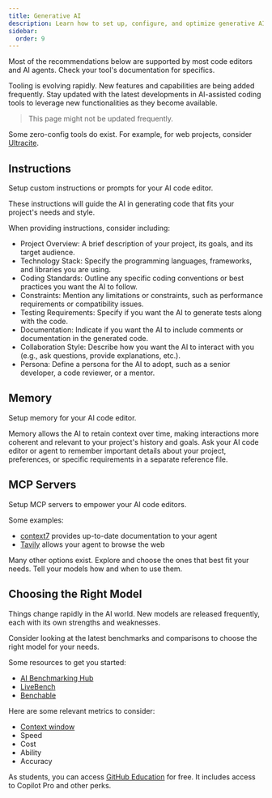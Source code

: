 ```yaml
---
title: Generative AI
description: Learn how to set up, configure, and optimize generative AI tools for coding, including custom instructions, memory, model selection, and integration with MCP servers to enhance your development workflow.
sidebar:
  order: 9
---
```


Most of the recommendations below are supported by most code editors and AI agents. Check your tool's documentation for specifics.

Tooling is evolving rapidly. New features and capabilities are being added frequently. Stay updated with the latest developments in AI-assisted coding tools to leverage new functionalities as they become available.

> This page might not be updated frequently.

Some zero-config tools do exist. For example, for web projects, consider [Ultracite](https://www.ultracite.ai/).

## Instructions

Setup custom instructions or prompts for your AI code editor. 

These instructions will guide the AI in generating code that fits your project's needs and style. 

When providing instructions, consider including:

- Project Overview: A brief description of your project, its goals, and its target audience.
- Technology Stack: Specify the programming languages, frameworks, and libraries you are using.
- Coding Standards: Outline any specific coding conventions or best practices you want the AI to follow.
- Constraints: Mention any limitations or constraints, such as performance requirements or compatibility issues.
- Testing Requirements: Specify if you want the AI to generate tests along with the code.
- Documentation: Indicate if you want the AI to include comments or documentation in the generated code.
- Collaboration Style: Describe how you want the AI to interact with you (e.g., ask questions, provide explanations, etc.).
- Persona: Define a persona for the AI to adopt, such as a senior developer, a code reviewer, or a mentor.

## Memory

Setup memory for your AI code editor. 

Memory allows the AI to retain context over time, making interactions more coherent and relevant to your project's history and goals. Ask your AI code editor or agent to remember important details about your project, preferences, or specific requirements in a separate reference file. 

## MCP Servers

Setup MCP servers to empower your AI code editors. 

Some examples:

- [context7](https://context7.com/) provides up-to-date documentation to your agent
- [Tavily](https://www.tavily.com/) allows your agent to browse the web

Many other options exist. Explore and choose the ones that best fit your needs. Tell your models how and when to use them.

## Choosing the Right Model

Things change rapidly in the AI world. New models are released frequently, each with its own strengths and weaknesses. 

Consider looking at the latest benchmarks and comparisons to choose the right model for your needs.

Some resources to get you started:

- [AI Benchmarking Hub](https://epoch.ai/benchmarks)
- [LiveBench](https://livebench.ai/)
- [Benchable](https://benchable.ai/models)

Here are some relevant metrics to consider:

- [Context window](https://docs.anthropic.com/en/docs/build-with-claude/context-windows)
- Speed
- Cost
- Ability
- Accuracy

As students, you can access [GitHub Education](https://github.com/education) for free. It includes access to Copilot Pro and other perks.
